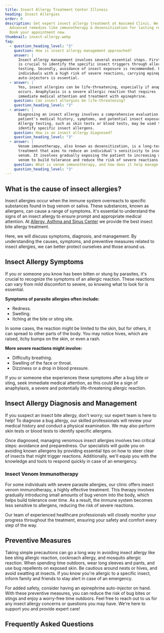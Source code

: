 ```yaml
---
title: Insect Allergy Treatment Center Illinois
heading: Insect Allergies
order: 0
description: Get expert insect allergy treatment at Aascmed Clinic. We offer
  Advanced remedies like immunotherapy & desensitization for lasting relief.
  Book your appointment now.
thumbnail: insect-allergy.webp
faq:
  - question_heading_level: "3"
    question: How is insect allergy management approached?
    answer: |
      Insect allergy management involves several essential steps. Firstly, it
      is crucial to identify the specific insect triggers through allergy
      testing. Secondly, avoidance of insect exposure is recommended. For
      individuals with a high risk of severe reactions, carrying epinephrine
      auto-injectors is essential.
  - answer: |
      Yes, insect allergies can be life-threatening, especially if anaphylaxis
      occurs. Anaphylaxis is a severe allergic reaction that requires
      immediate medical attention and treatment with epinephrine.
    question: Can insect allergies be life-threatening?
    question_heading_level: "3"
  - answer: |
      Diagnosing an insect allergy involves a comprehensive evaluation of the
      patient's medical history, symptoms, and potential insect exposures.
      Allergy testing, such as skin tests or blood tests, may be used to
      identify specific insect allergens.
    question: How is an insect allergy diagnosed?
    question_heading_level: "3"
  - answer: |
      Venom immunotherapy, also known as desensitization, is a long-term
      treatment that aims to reduce an individual's sensitivity to insect
      venom. It involves gradually exposing the patient to increasing doses of
      venom to build tolerance and reduce the risk of severe reactions.
    question: What is venom immunotherapy, and how does it help manage insect allergies?
    question_heading_level: "3"
---
```

## What is the cause of insect allergies?

Insect allergies occur when the immune system overreacts to specific substances found in bug venom or saliva. These substances, known as allergens, can cause a range of symptoms. It's essential to understand the signs of an insect allergy to ensure prompt and appropriate medical attention. At [Allergy, Asthma and Sinus Center](/) we provide the best insect bite allergy treatment.

Here, we will discuss symptoms, diagnosis, and management. By understanding the causes, symptoms, and preventive measures related to insect allergies, we can better protect ourselves and those around us.

<ButtonList />

## Insect Allergy Symptoms

If you or someone you know has been bitten or stung by parasites, it's crucial to recognize the symptoms of an allergic reaction. These reactions can vary from mild discomfort to severe, so knowing what to look for is essential.

**Symptoms of parasite allergies often include:**

- Redness.
- Swelling.
- Itching at the bite or sting site. 

In some cases, the reaction might be limited to the skin, but for others, it can spread to other parts of the body. You may notice hives, which are raised, itchy bumps on the skin, or even a rash.

**More severe reactions might involve:**

- Difficulty breathing.
- Swelling of the face or throat.
- Dizziness or a drop in blood pressure. 

If you or someone else experiences these symptoms after a bug bite or sting, seek immediate medical attention, as this could be a sign of anaphylaxis, a severe and potentially life-threatening allergic reaction.

## Insect Allergy Diagnosis and Management

If you suspect an insect bite allergy, don't worry; our expert team is here to help! To diagnose a bug allergy, our skilled professionals will review your medical history and conduct a physical examination. We may also perform skin tests or blood tests to identify specific allergens.

Once diagnosed, managing venomous insect allergies involves two critical steps: avoidance and preparedness. Our specialists will guide you on avoiding known allergens by providing essential tips on how to steer clear of insects that might trigger reactions. Additionally, we'll equip you with the knowledge and tools to respond quickly in case of an emergency.

### Insect Venom Immunotherapy

For some individuals with severe parasite allergies, our clinic offers insect venom immunotherapy, a highly effective treatment. This therapy involves gradually introducing small amounts of bug venom into the body, which helps build tolerance over time. As a result, the immune system becomes less sensitive to allergens, reducing the risk of severe reactions.

Our team of experienced healthcare professionals will closely monitor your progress throughout the treatment, ensuring your safety and comfort every step of the way.

## Preventive Measures

Taking simple precautions can go a long way in avoiding insect allergy like bee sting allergic reaction, cockroach allergy, and mosquito allergic reaction. When spending time outdoors, wear long sleeves and pants, and use bug repellents on exposed skin. Be cautious around nests or hives, and avoid swatting at insects. If you know you're allergic to a specific insect, inform family and friends to stay alert in case of an emergency. 

For added safety, consider having an epinephrine auto-injector on hand. With these preventive measures, you can reduce the risk of bug bites or stings and enjoy a worry-free time outdoors. Feel free to reach out to us for any insect allergy concerns or questions you may have. We're here to support you and provide expert care!

<ContactBanner />

## Frequently Asked Questions




